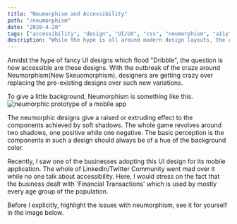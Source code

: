 ```yaml
---
title: "Neumorphism and Accessibility"
path: "/neumorphism"
date: "2020-4-20"
tags: ["accessibility", "design", "UI/UX", "css", "neumorphism", "a11y"]
description: "While the hype is all around modern design layouts, the question is are they accessible?"
---
```


Amidst the hype of fancy UI designs which flood "Dribble", the question is how accessible are these designs. With the outbreak of the craze around Neumorphism(New Skeuomorphism), designers are getting crazy over replacing the pre-existing designs over such new variations. 

To give a little background, Neumorphism is something like this.
<img src="https://github.com/tanisha03/a11y-friendly/blob/master/src/images/neu.png" alt="neumorphic prototype of a mobile app"/>

The neumorphic designs give a raised or extruding effect to the components achieved by soft shadows. The whole game revolves around two shadows, one positive while one negative. The basic perception is the components in such a design should always be of a hue of the background color.

Recently, I saw one of the businesses adopting this UI design for its mobile application. The whole of LinkedIn/Twitter Community went mad over it while no one talk about accessibility. Here, I would stress on the fact that the business dealt with 'Financial Transactions' which is used by mostly every age group of the population.

Before I explicitly, highlight the issues with neumorphism, see it for yourself in the image below.
